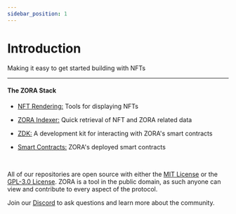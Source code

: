 ```yaml
---
sidebar_position: 1
---
```


# Introduction

Making it easy to get started building with NFTs

---

#### The ZORA Stack

- [NFT Rendering:](../docs/developer-tools/nft-rendering/introduction) Tools for displaying NFTs

- [ZORA Indexer:](../docs/developer-tools/indexer/introduction) Quick retrieval of NFT and ZORA related data

- [ZDK:](../docs/developer-tools/zdk/introduction) A development kit for interacting with ZORA's smart contracts

- [Smart Contracts:](../docs/smart-contracts/ZORA-contracts) ZORA's deployed smart contracts

<br />

<!-- **[ZORA stack diagram goes here]** -->

All of our repositories are open source with either the [MIT License](https://opensource.org/licenses/MIT) or the [GPL-3.0 License](https://www.gnu.org/licenses/gpl-3.0.en.html).
ZORA is a tool in the public domain, as such anyone can view and contribute to every aspect of the protocol.

Join our [Discord](https://zora.community/) to ask questions and learn more about the community.
